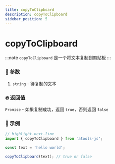 ```yaml
---
title: copyToClipboard
description: copyToClipboard
sidebar_position: 5
---
```


# copyToClipboard

:::note
`copyToClipboard` 是一个将文本复制到剪贴板
:::

### :bento: 参数

1. `string` - 待复制的文本

### :fire: 返回值

`Promise` - 如果复制成功，返回 `true`，否则返回 `false`

### :rocket: 示例

```jsx title="copyToClipboard"
// highlight-next-line
import { copyToClipboard } from 'atools-js';

const text = 'hello world';

copyToClipboard(text); // true or false
```

